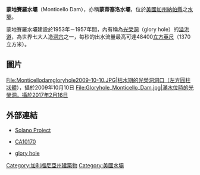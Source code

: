 {{Infobox Dam
| name                = 蒙地賽羅水壩
| image               = Monticello dam from the viewpoint.jpg
| crosses             = 
| reservoir           = 
| locale              = [[納帕縣_(加利福尼亞州)|納帕縣]]
| maint               = 
| length              = {{convert|1023|ft|m|abbr=on}}
| height              = {{convert|304|ft|m|abbr=on}}
| width               = {{convert|100|ft|m|abbr=on}}
| began               = 1953年
| open                = 1957年
| cost                = 
| reservoir_capacity  = 1.976立方公里
| reservoir_catchment = {{convert|566|sqmi|sqkm|abbr=on}}
| reservoir_surface   = {{convert|20700|acre|sqkm}}
| coordinates = {{coord|38.5133|-122.1042|type:landmark_region:US-CA|display=inline,title}}
| extra               = {{gnis|228984}}
}}
'''蒙地賽羅水壩'''（Monticello Dam），亦稱'''蒙蒂塞洛水壩'''，位於[[美國|美國]][[加州|加州]][[納帕縣_(加利福尼亞州)|納帕縣]]之[[水壩|水壩]]。

蒙地賽羅水壩建設於1953年－1957年間，內有稱為[[光榮洞|光榮洞]]（glory hole）的[[溢洪道|溢洪道]]，為世界七大人造[[洞穴|洞穴]]之一，每秒的出水流量最高可達48400[[立方英尺|立方英尺]]（1370立方米）。

== 圖片 ==
<gallery>
File:Monticellodamgloryhole2009-10-10.JPG|枯水期的光榮洞洞口（左方圓柱狀體），攝於2009年10月10日
File:Gloryhole_Monticello_Dam.jpg|滿水位時的光榮洞，攝於2017年2月16日
</gallery>

== 外部連結 ==
*{{en}}[https://web.archive.org/web/20060613234611/http://www.usbr.gov/dataweb/html/solano.html Solano Project]
*{{en}}[https://web.archive.org/web/20090118043632/http://www.usbr.gov/dataweb/dams/ca10170.htm CA10170]
*{{en}}[https://www.webcitation.org/5ymNH8xvC?url=http://www.trophybassonly.com/id56.htm glory hole]

{{美國地理小作品}}
{{DEFAULTSORT:Monticello Dam}}
[[Category:加利福尼亞州建築物|Category:加利福尼亞州建築物]]
[[Category:美國水壩|Category:美國水壩]]